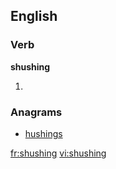 ==English==

===Verb===
'''shushing'''

# {{present participle of|shush}}

===Anagrams===
* [[hushings#English|hushings]]

[[fr:shushing]]
[[vi:shushing]]